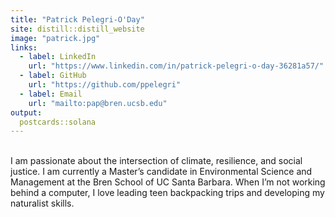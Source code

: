 ```yaml
---
title: "Patrick Pelegri-O'Day"
site: distill::distill_website
image: "patrick.jpg"
links:
  - label: LinkedIn
    url: "https://www.linkedin.com/in/patrick-pelegri-o-day-36281a57/"
  - label: GitHub
    url: "https://github.com/ppelegri"
  - label: Email
    url: "mailto:pap@bren.ucsb.edu"
output:
  postcards::solana
---
```


<br> 
I am passionate about the intersection of climate, resilience, and social justice. I am currently a Master's candidate in Environmental Science and Management at the Bren School of UC Santa Barbara. When I'm not working behind a computer, I love leading teen backpacking trips and developing my naturalist skills.

